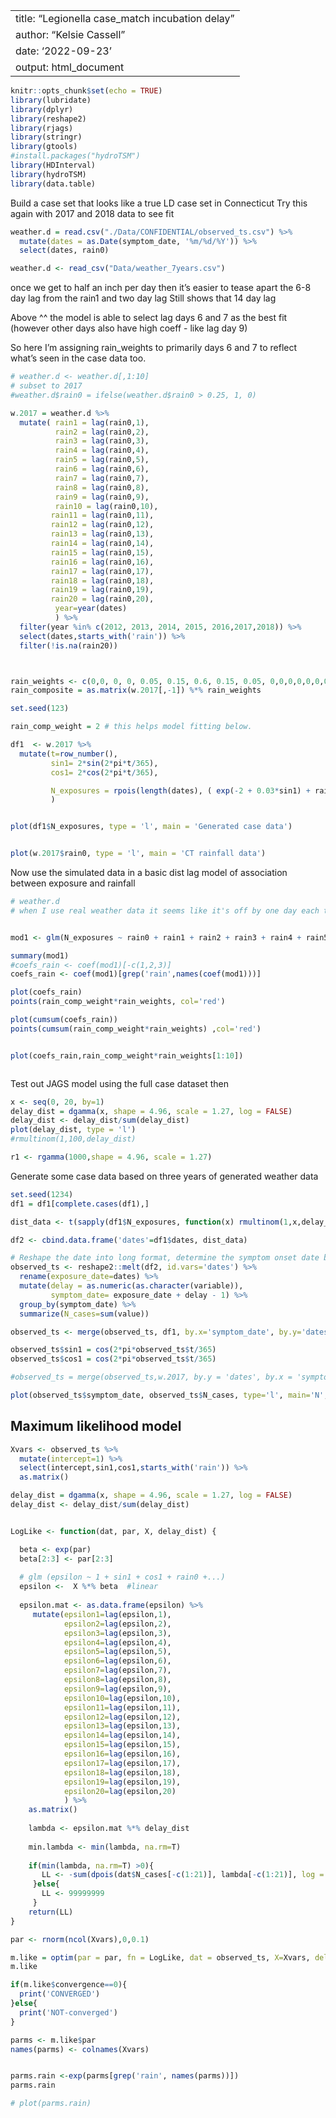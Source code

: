 
---
title: "Legionella case_match incubation delay"
author: "Kelsie Cassell"
date: '2022-09-23'
output: html_document
---

```r
knitr::opts_chunk$set(echo = TRUE)
library(lubridate)
library(dplyr)
library(reshape2)
library(rjags)
library(stringr)
library(gtools)
#install.packages("hydroTSM")
library(HDInterval)
library(hydroTSM)
library(data.table)
```


Build a case set that looks like a true LD case set in Connecticut
Try this again with 2017 and 2018 data to see fit 

``` r
weather.d = read.csv("./Data/CONFIDENTIAL/observed_ts.csv") %>%
  mutate(dates = as.Date(symptom_date, '%m/%d/%Y')) %>%
  select(dates, rain0)

weather.d <- read_csv("Data/weather_7years.csv")


```

once we get to half an inch per day then it's easier to tease apart the 6-8 day lag from the rain1 and two day lag 
Still shows that 14 day lag 

Above ^^ the model is able to select lag days 6 and 7 as the best fit (however other days also have high coeff - like lag day 9)

So here I'm assigning rain_weights to primarily days 6 and 7 to reflect what's seen in the case data too. 
``` r
# weather.d <- weather.d[,1:10]
# subset to 2017 
#weather.d$rain0 = ifelse(weather.d$rain0 > 0.25, 1, 0)

w.2017 = weather.d %>%
  mutate( rain1 = lag(rain0,1),
          rain2 = lag(rain0,2),
          rain3 = lag(rain0,3),
          rain4 = lag(rain0,4),
          rain5 = lag(rain0,5),
          rain6 = lag(rain0,6),
          rain7 = lag(rain0,7),
          rain8 = lag(rain0,8),
          rain9 = lag(rain0,9),
          rain10 = lag(rain0,10),
         rain11 = lag(rain0,11),
         rain12 = lag(rain0,12),
         rain13 = lag(rain0,13),
         rain14 = lag(rain0,14),
         rain15 = lag(rain0,15),
         rain16 = lag(rain0,16),
         rain17 = lag(rain0,17),
         rain18 = lag(rain0,18),
         rain19 = lag(rain0,19),
         rain20 = lag(rain0,20),
          year=year(dates)
          ) %>%
  filter(year %in% c(2012, 2013, 2014, 2015, 2016,2017,2018)) %>%
  select(dates,starts_with('rain')) %>%
  filter(!is.na(rain20))



rain_weights <- c(0,0, 0, 0, 0.05, 0.15, 0.6, 0.15, 0.05, 0,0,0,0,0,0,0,0,0,0,0,0) 
rain_composite = as.matrix(w.2017[,-1]) %*% rain_weights

set.seed(123)

rain_comp_weight = 2 # this helps model fitting below. 

df1  <- w.2017 %>%
  mutate(t=row_number(),
         sin1= 2*sin(2*pi*t/365),
         cos1= 2*cos(2*pi*t/365),

         N_exposures = rpois(length(dates), ( exp(-2 + 0.03*sin1) + rain_composite*rain_comp_weight ) ) 
         )


plot(df1$N_exposures, type = 'l', main = 'Generated case data')


plot(w.2017$rain0, type = 'l', main = 'CT rainfall data')


```


Now use the simulated data in a basic dist lag model of association between exposure and rainfall
```r
# weather.d
# when I use real weather data it seems like it's off by one day each time? 


mod1 <- glm(N_exposures ~ rain0 + rain1 + rain2 + rain3 + rain4 + rain5 + rain6 + rain7 + rain8 + rain9 , data=df1, family=gaussian(link='identity'))

summary(mod1)
#coefs_rain <- coef(mod1)[-c(1,2,3)]
coefs_rain <- coef(mod1)[grep('rain',names(coef(mod1)))] 

plot(coefs_rain)
points(rain_comp_weight*rain_weights, col='red')

plot(cumsum(coefs_rain))
points(cumsum(rain_comp_weight*rain_weights) ,col='red')


plot(coefs_rain,rain_comp_weight*rain_weights[1:10])



```


Test out JAGS model using the full case dataset then 
```r
x <- seq(0, 20, by=1)
delay_dist = dgamma(x, shape = 4.96, scale = 1.27, log = FALSE)
delay_dist <- delay_dist/sum(delay_dist)
plot(delay_dist, type = 'l')
#rmultinom(1,100,delay_dist)

r1 <- rgamma(1000,shape = 4.96, scale = 1.27)

```



Generate some case data based on three years of generated weather data 
```r
set.seed(1234)
df1 = df1[complete.cases(df1),]

dist_data <- t(sapply(df1$N_exposures, function(x) rmultinom(1,x,delay_dist)))

df2 <- cbind.data.frame('dates'=df1$dates, dist_data)

# Reshape the date into long format, determine the symptom onset date based on exposure date + delay, then sum by symptom onset date to get 'observed' time series
observed_ts <- reshape2::melt(df2, id.vars='dates') %>%
  rename(exposure_date=dates) %>%
  mutate(delay = as.numeric(as.character(variable)),
         symptom_date= exposure_date + delay - 1) %>%
  group_by(symptom_date) %>%
  summarize(N_cases=sum(value))

observed_ts <- merge(observed_ts, df1, by.x='symptom_date', by.y='dates')

observed_ts$sin1 = cos(2*pi*observed_ts$t/365)
observed_ts$cos1 = cos(2*pi*observed_ts$t/365)

#observed_ts = merge(observed_ts,w.2017, by.y = 'dates', by.x = 'symptom_date', all.x = T)

plot(observed_ts$symptom_date, observed_ts$N_cases, type='l', main='N', bty='l')

```

## Maximum likelihood model

```r

Xvars <- observed_ts %>%
  mutate(intercept=1) %>%
  select(intercept,sin1,cos1,starts_with('rain')) %>%
  as.matrix()

delay_dist = dgamma(x, shape = 4.96, scale = 1.27, log = FALSE)
delay_dist <- delay_dist/sum(delay_dist)


LogLike <- function(dat, par, X, delay_dist) {

  beta <- exp(par)
  beta[2:3] <- par[2:3]
  
  # glm (epsilon ~ 1 + sin1 + cos1 + rain0 +...)
  epsilon <-  X %*% beta  #linear  
  
  epsilon.mat <- as.data.frame(epsilon) %>%
     mutate(epsilon1=lag(epsilon,1),
            epsilon2=lag(epsilon,2),
            epsilon3=lag(epsilon,3),
            epsilon4=lag(epsilon,4),
            epsilon5=lag(epsilon,5),
            epsilon6=lag(epsilon,6),
            epsilon7=lag(epsilon,7),
            epsilon8=lag(epsilon,8),
            epsilon9=lag(epsilon,9),
            epsilon10=lag(epsilon,10),
            epsilon11=lag(epsilon,11),
            epsilon12=lag(epsilon,12),
            epsilon13=lag(epsilon,13),
            epsilon14=lag(epsilon,14),
            epsilon15=lag(epsilon,15),
            epsilon16=lag(epsilon,16),
            epsilon17=lag(epsilon,17),
            epsilon18=lag(epsilon,18),
            epsilon19=lag(epsilon,19),
            epsilon20=lag(epsilon,20)
            ) %>%
    as.matrix()
  
    lambda <- epsilon.mat %*% delay_dist
    
    min.lambda <- min(lambda, na.rm=T)
    
    if(min(lambda, na.rm=T) >0){
       LL <- -sum(dpois(dat$N_cases[-c(1:21)], lambda[-c(1:21)], log = TRUE))
     }else{
       LL <- 99999999 
     }
    return(LL)
}

par <- rnorm(ncol(Xvars),0,0.1)

m.like = optim(par = par, fn = LogLike, dat = observed_ts, X=Xvars, delay_dist=delay_dist, method='BFGS')
m.like

if(m.like$convergence==0){
  print('CONVERGED')
}else{
  print('NOT-converged')
}

parms <- m.like$par
names(parms) <- colnames(Xvars)


parms.rain <-exp(parms[grep('rain', names(parms))])
parms.rain

# plot(parms.rain)

```
















